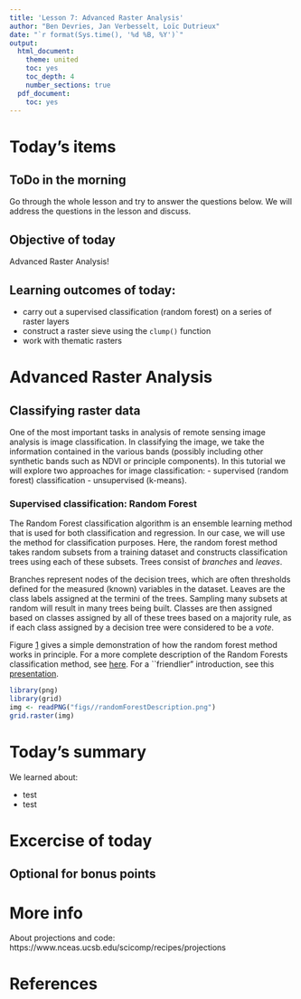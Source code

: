 ```yaml
---
title: 'Lesson 7: Advanced Raster Analysis'
author: "Ben Devries, Jan Verbesselt, Loïc Dutrieux"
date: "`r format(Sys.time(), '%d %B, %Y')`"
output:
  html_document:
    theme: united
    toc: yes
    toc_depth: 4
    number_sections: true
  pdf_document:
    toc: yes
---
```


# Today's items

## ToDo in the morning

Go through the whole lesson and try to answer the questions below. We will address the questions in the lesson and discuss.

## Objective of today

Advanced Raster Analysis!

## Learning outcomes of today:

- carry out a supervised classification (random forest) on a series of raster layers
- construct a raster sieve using the `clump()` function
- work with thematic rasters

# Advanced Raster Analysis

## Classifying raster data

One of the most important tasks in analysis of remote sensing image analysis is image classification. In classifying the image, we take the information contained in the various bands (possibly including other synthetic bands such as NDVI or principle components). In this tutorial we will explore two approaches for image classification: 
  - supervised (random forest) classification
  - unsupervised (k-means).

### Supervised classification: Random Forest

The Random Forest classification algorithm is an ensemble learning method that is used for both classification and regression. In our case, we will use the method for classification purposes. Here, the random forest method takes random subsets from a training dataset and constructs classification trees using each of these subsets. Trees consist of *branches* and *leaves*. 

Branches represent nodes of the decision trees, which are often thresholds defined for the measured (known) variables in the dataset. Leaves are the class labels assigned at the termini of the trees. Sampling many subsets at random will result in many trees being built. Classes are then assigned based on classes assigned by all of these trees based on a majority rule, as if each class assigned by a decision tree were considered to be a *vote*. 

Figure [1](fig:random) gives a simple demonstration of how the random forest method works in principle. For a more complete description of the Random Forests classification method, see [here](http://stat-www.berkeley.edu/users/breiman/RandomForests/cc\textunderscore home.htm). For a ``friendlier" introduction, see this [presentation](http://www.slideshare.net/0xdata/jan-vitek-distributedrandomforest522013).


```r
library(png)
library(grid)
img <- readPNG("figs//randomForestDescription.png")
grid.raster(img)
```

<!---

\begin{figure}[!htp]
\centering
\includegraphics[width=0.6\textwidth]{figs/randomForestDescription.png}
\caption{Schematic showing how the Random Forest method constructs classification trees from random subsets of a training dataset. Each tree determines the labels assigned based on the training dataset. Once all trees are assembled, classes are assigned to unknown pixels based on the class which receives the majority of votes based on all the decision trees constructed.}
\label{RandomForestDemo}
\end{figure}

One major advantage of the Random Forest method is the fact that an 'Out of the Bag' (OOB) error estimate and an estimate of variable performance are performed. For each classification tree assembled, a fraction of the training data are left out and used to compute the error for each tree by predicting the class associated with that value and comparing with the already known class. This process results in a confusion matrix, which we will explore in our analysis. In addition an importance score is computed for each variable in two forms: the mean decrease in accuracy for each variable, and the Gini impurity criterion, which will also be explored in our analysis.

We should first prepare the data on which the classification will be done. So far, we have prepared three bands from a ETM+ image in 2001 (bands 2, 3 and 4) as a rasterBrick, and have also calculated NDVI. In addition, there is a Vegetation Continuous Field (VCF) product available for the same period (2000)\footnote{For more information on the Landsat VCF product, see \url{http://glcf.umd.edu/data/landsatTreecover/}.}. This product is also based on Landsat ETM+ data, and represents an estimate of tree cover (in \%). Since this layer could also be useful in classifying land cover types, we will also include it as a potential covariate in the random forest classification.

<<vcfGewata, fig=FALSE>>=
# load the data and check it out
data(vcfGewata)
vcfGewata
plot(vcfGewata)
summary(vcfGewata)
hist(vcfGewata)
@

Note that in the vcfGewata rasterLayer there are some values much greater than 100, which are flags for water, cloud or cloud shadow pixels. To avoid these layers, we can assign a value of NA to these pixels so they are not used in the classification.

<<vcfGewata2, fig=FALSE>>=
vcfGewata[vcfGewata > 100] <- NA
# look at revised summary stats
summary(vcfGewata)
plot(vcfGewata)
hist(vcfGewata)
@

To perform the classification in R, it is best to assemble all covariate layers (ie. those layers contaning predictor variable values) into one rasterBrick object. In this case, we can simply append these new layers (NDVI and VCF) to our existing rasterBrick (currently consisting of bands 2, 3, and 4). But first, let's rescale the NDVI layer by 10000 (just as the reflectance bands 2, 3, and 4 have been scaled) and store it as an integer raster. In Lesson 5 we encountered different data types for rasters, so we will not go into more detail here.

<<covariants, fig=FALSE>>=
# multiply all values by 10000
ndvi <- calc(ndvi, fun = function(x) floor(x*10000))
# change the data type
# see ?dataType for more info
dataType(ndvi) <- "INT2U"
# name this layer to make plots interpretable
names(ndvi) <- "NDVI"
# make the covariate rasterBrick
covs <- addLayer(gewata, ndvi, vcfGewata)
plot(covs)
@

For this exercise, we will do a very simple classification for 2001 using three classes: forest, cropland and wetland. While for other purposes it is usually better to define more classes (and possibly fuse classes later), a simple classification like this one could be useful, for example, to construct a forest mask for the year 2001.

<<trainingPoly, fig=FALSE, results=hide>>=
# load the training polygons
data(trainingPoly)
# superimpose training polygons onto ndvi plot
plot(ndvi)
plot(trainingPoly, add = TRUE)
@

The training classes are labelled as string labels. For this exercise, we will need to work with integer classes, so we will need to first 'relabel' our training classes. There are several approaches that could be used to convert these classes to integer codes. In this case, we will first make a function that will reclassify the character strings representing land cover classes into integers based on the existing factor levels.

<<reclassify>>=
# inspect the data slot of the trainingPoly object
trainingPoly@data
# the 'Class' column is actually an ordered factor type
trainingPoly@data$Class
str(trainingPoly@data$Class)

# define a reclassification function which substitutes
# the character label for the factor level (between 1 and 3)
reclass <- function(x){
  which(x==levels(trainingPoly@data$Class))
}

# use sapply() to apply this function over each element of the 'Class' column
# and assign to a new column called 'Code'
trainingPoly@data$Code <- sapply(trainingPoly@data$Class, FUN=reclass)
@

To train the raster data, we need to convert our training data to the same type using the \code{rasterize()} function. This function takes a spatial object (in this case a polygon object) and transfers the values to raster cells defined by a raster object. Here, we will define a new raster containing those values.

<<training_plot, fig=FALSE, results=hide>>=
# assign 'Code' values to raster cells (where they overlap)
classes <- rasterize(trainingPoly, ndvi, field='Code')
# set the dataType of the raster to INT1U
# see ?dataType for more information
dataType(classes) <- "INT1U"
# define a colour scale for the classes
# corresponding to: cropland, forest, wetland
cols <- c("orange", "dark green", "light blue")
# plot without a legend
plot(classes, col=cols, legend=FALSE)
# add a customized legend
legend("topright", legend=c("cropland", "forest", "wetland"), fill=cols, bg="white")
@

(Note: there is a handy ``\code{progress="text"}" argument, which can be passed to many of the raster package functions and can help to monitor processing. Try passing this argument to the \code{rasterize()} command above).

Our goal in preprocessing these data is to have a table of values representing all layers (covariates) with \emph{known} values/classes. To do this, we will first need to create a version of our rasterBrick only representing the training pixels. Here the \code{mask()} function from the raster package will be very useful.

<<masked_covariates, fig=FALSE>>=
covmasked <- mask(covs, classes)
plot(covmasked)
# add the classes layer to this new brick
names(classes) <- "class"
trainingbrick <- addLayer(covmasked, classes)
plot(trainingbrick)
# Note that in this plot, the 'class' legend is not meaningful
# This plot is useful simply to check the available layers
@

Now it's time to add all of these values to a data.frame representing all training data. This data.frame will be used as an input into the RandomForest classification function. We will use \code{getValues()} to extract all of the values from the layers of the rasterBrick.

<<valuetable, results=hide>>=
# extract all values into a matrix
valuetable <- getValues(trainingbrick)
# convert to a data.frame and inspect the first and last rows
valuetable <- as.data.frame(valuetable)
head(valuetable)
tail(valuetable)
@

In inspecting this training data.frame, you will notice that a significant number of rows has the value NA for the class column, which will be problematic during the training phase. The rows with class=NA represent pixels found outside the training polygons, and these rows should therefore be removed before going ahead with deriving the Random Forest model.

<<valuetable2, results=hide>>=
# keep only rows where valuetable$classes has a value
valuetable <- valuetable[!is.na(valuetable$class),]
head(valuetable)
tail(valuetable)

# convert values in the class column to factors
valuetable$class <- factor(valuetable$class, levels = c(1:3))
@

Now we have a convenient reference table which contains, for each of the three defined classes, all known values for all covariates. Before proceeding with the classification, let's visualize the distribution of some of these covariates using \code{ggplot()}. (Note: to make the following plots more readable, we will add a column with the class labels as characters. But we will not use this column when performing the classification.)

<<prep_ggplots, fig=FALSE>>=
# add a label column to valuetable
valuetable$label <- with(valuetable, ifelse(class==1, "cropland", 
                                            ifelse(class==2, "forest", "wetland")))
# see ?ifelse() for more information
@
<<NDVIVCFB3B4_ggplots, fig=FALSE, eval=FALSE>>=
# Now make the ggplots using valuetable$label to split the data into facets

# 1. NDVI
p1 <- ggplot(data=valuetable, aes(x=NDVI)) + 
  geom_histogram(binwidth=300) + 
  facet_wrap(~ label) +
  theme_bw()
p1

# 2. VCF
p2 <- ggplot(data=valuetable, aes(x=vcf2000Gewata)) +
  geom_histogram(binwidth=5) +
  labs(x="% Tree Cover") +
  facet_wrap(~ label) +
  theme_bw()
p2
# 4. Bands 3 and 4
p3 <- ggplot(data=valuetable, aes(x=gewataB3, y=gewataB4)) +
  stat_bin2d() +
  facet_wrap(~ label) +
  theme_bw()
p3

@
<<B2B3_ggplots, fig=TRUE, include=FALSE>>=
# 4. Bands 2 and 3
p4 <- ggplot(data = valuetable, aes(x=gewataB2, y=gewataB3)) +
  stat_bin2d() +
  facet_wrap(~ label) +
  theme_bw()
p4

@

\begin{figure}[!htp]
\centering
\includegraphics[width=\textwidth]{Lesson_6-B2B3_ggplots}
\caption{Band2-Band3 scatterplots for the three training classes.}
\label{B2B3_scatterplots}
\end{figure}

We can see from these distributions (e.g. Figure \ref{B2B3_scatterplots}) that these covariates may do well in classifying forest pixels, but we may expect some confusion between cropland and wetland (although the individual bands may help to separate these classes). When performing this classification on large datasets and with a large amount of training data, now may be a good time to save this table using the \code{write.csv()} command, in case something goes wrong after this point and you need to start over again.

Now it is time to build the Random Forest model using the training data contained in the table of values we just made. For this, we will use the "randomForest" package in R, which is an excellent resource for building such types of models. Using the \code{randomForest()} function, we will build a model based on a matrix of predictors or covariates (ie. the first 5 columns of valuetable) related to the response (the 'class' column of valuetable).

<<clean_valuetable>>=
# NA values are not permitted in the covariates/predictor columns
# keep only the rows with containing no NA's
valuetable <- na.omit(valuetable)
@
<<randomforest, eval=FALSE>>=
# construct a random forest model
# covariates (x) are found in columns 1 to 5 of valuetable
# training classes (y) are found in the 'class' column of valuetable
# caution: this step takes fairly long!
# but can be shortened by setting importance=FALSE
library(randomForest)
modelRF <- randomForest(x=valuetable[,c(1:5)], y=valuetable$class,
                        importance = TRUE)
@
<<RF_background, echo=FALSE, results=hide>>=
library(randomForest)
if(!file.exists("data/modelRF.rda")){
  modelRF <- randomForest(x = valuetable[,c(1:5)], y = valuetable$class,
                        importance = TRUE)
  save(modelRF, file='data/modelRF.rda', compress="bzip2", ascii=FALSE)
} else {
  load('data/modelRF.rda')
}
@

Since the random forest method involves the building and testing of many classification trees (the 'forest'), it is a computationally expensive step (and could take alot of memory for especially large training datasets). When this step is finished, it would be a good idea to save the resulting object with the \code{save()} command. Any R object can be saved as an .rda file and reloaded into future sessions.

The resulting object from the \code{randomForest()} function is a specialized object of class "randomForest", which is a large list-type object packed full of information about the model output. Elements of this object can be called and inspected like any list object.

<<inspect_RFmodel, results=hide>>=
# inspect the structure and element names of the resulting model
modelRF
class(modelRF)
str(modelRF)
names(modelRF)
# inspect the confusion matrix of the OOB error assessment
modelRF$confusion
# to make the confusion matrix more readable
colnames(modelRF$confusion) <- c("cropland", "forest", "wetland", "class.error")
rownames(modelRF$confusion) <- c("cropland", "forest", "wetland")
modelRF$confusion
@

Since we set 'importance=TRUE', we now also have information on the statistical importance of each of our covariates which we can visualize using the \code{varImpPlot()} command.

<<varImpPlot, fig=TRUE, include=FALSE>>=
varImpPlot(modelRF)
@

\begin{figure}[!htp]
\centering
\includegraphics[width=0.6\textwidth]{Lesson_6-varImpPlot}
\caption{Variable importance plots for a Random Forest model showing the mean decrease in accuracy (left) and the decrease in Gini Impurity Coefficient (right) for each variable.}
\label{varimp}
\end{figure}

These two plots give two different reports on variable importance (see \code{?importance()}). First, the mean decrease in accuracy indicates the amount by which the classification accuracy decreased based on the OOB assessment. Second, the Gini impurity coefficient gives a measure of class homogeneity. More specifically, the decrease in the Gini impurity coefficient when including a particular variable is shown in the plot \footnote{From Wikipedia: "Gini impurity is a measure of how often a randomly chosen element from the set would be incorrectly labeled if it were randomly labeled according to the distribution of labels in the subset". See \url{http://en.wikipedia.org/wiki/Decision_tree_learning}}.

In this case, it seems that Gewata bands 3 and 4 have the highest impact on accuracy, while bands 3 and 2 score highest with the Gini impurity criterion (Figure \ref{varimp}). For especially large datasets, it may be helpful to know this information, and leave out less important variables for subsequent runs of the \code{randomForest()} function.

Since the VCF layer included NA's (which have also been excluded in our results) and scores relatively low according to the mean accuracy decrease criterion, try to construct an alternate random forest model as above, but excluding this layer. What effect does this have on the overall accuracy of the results (hint: compare the confusion matrices of the original and new outputs). What affect does leaving this variable out have on the processing time (hint: use \code{system.time()})?

Now we can apply this model to the rest of the image and assign classes to all pixels. Note that for this step, the names of the raster layers in the input brick (here 'covs') must correspond to the column names of the training table. We will use the \code{predict()} function from the raster package to predict class values based on the random forest model we have just constructed. This function uses a pre-defined model to predict values of raster cells based on other raster layers. This model can be derived by a linear regression, for example. In our case, we will use the model provided by the \code{randomForest()} function we applied earlier.

<<predictRaster, fig=TRUE, include=FALSE, results=hide>>=
# check layer and column names
names(covs)
names(valuetable)
# predict land cover using the RF model
predLC <- predict(covs, model=modelRF, na.rm=TRUE)
# plot the results
# recall: 1 = cropland, 2 = forest, 3 = wetland
cols <- c("orange", "dark green", "light blue")
plot(predLC, col=cols, legend=FALSE)
legend("bottomright", legend=c("cropland", "forest", "wetland"), fill=cols, bg="white")
@
\begin{figure}[!htp]
\centering
\includegraphics[width=0.6\textwidth]{Lesson_6-predictRaster}
\caption{Resulting land cover map using a Random Forest classifier.}
\label{RandomForestLC}
\end{figure}

Note that the \code{predict()} function also takes arguments that can be passed to \code{writeRaster()} (eg. \code{filename = "..."}, so it would be a good idea to write to file as you perform this step (rather than keeping all output in memory).

-->

# Today's summary

We learned about:

- test
- test

# Excercise of today

## Optional for bonus points

# More info

About projections and code: https://www.nceas.ucsb.edu/scicomp/recipes/projections

# References